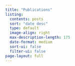 ```yaml
---
title: "Publications"
listing:
  contents: posts
  sort: "date desc"
  type: default
  image-align: right
  max-description-length: 175
  date-format: medium
  sort-ui: false
  filter-ui: false
page-layout: full
---
```

